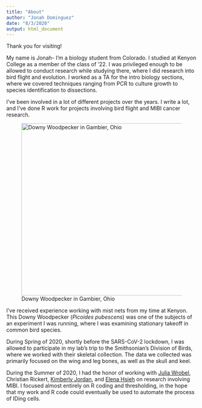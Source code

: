 ```yaml
---
title: "About"
author: "Jonah Dominguez"
date: "8/3/2020"
output: html_document
---
```


Thank you for visiting! 

My name is Jonah- I'm a biology student from Colorado. I studied at Kenyon College as a member of the class of '22. I was privileged enough to be allowed to conduct research while studying there, where I did research into bird flight and evolution. I worked as a TA for the intro biology sections, where we covered techniques ranging from PCR to culture growth to species identification to dissections. 

I've been involved in a lot of different projects over the years. I write a lot, and I've done R work for projects involving bird flight and MIBI cancer research. 

![Downy Woodpecker in Gambier, Ohio](Downy Woodpecker.jpeg){ width=12cm }

I've received experience working with mist nets from my time at Kenyon. This Downy Woodpecker (*Picoides pubescens*) was one of the subjects of an experiment I was running, where I was examining stationary takeoff in common bird species. 


During Spring of 2020, shortly before the SARS-CoV-2 lockdown, I was allowed to participate in my lab's trip to the Smithsonian's Division of Birds, where we worked with their skeletal collection. The data we collected was primarily focused on the wing and leg bones, as well as the skull and keel. 


During the Summer of 2020, I had the honor of working with [Julia Wrobel](http://juliawrobel.com/), Christian Rickert, [Kimberly Jordan](https://profiles.ucdenver.edu/display/229958), and [Elena Hsieh](https://medschool.cuanschutz.edu/immunology-and-microbiology/faculty/hsieh) on research involving MIBI. I focused almost entirely on R coding and thresholding, in the hope that my work and R code could eventually be used to automate the process of IDing cells. 